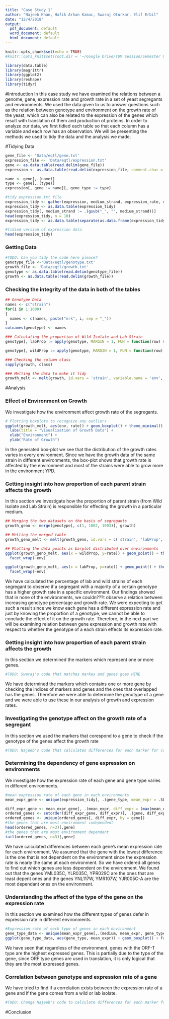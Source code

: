 ```yaml
---
title: "Case Study 1"
author: "Najeeb Khan, Hafik Arhan Kamac, Swaraj Oturkar, Elif Erbil"
date: "12/4/2018"
output:
  pdf_document: default
  word_document: default
  html_document: default
---
```


```r
knitr::opts_chunk$set(echo = TRUE)
#knitr::opts_knit$set(root.dir = '~/Google Drive/TUM Session/Semester One/Data Visualisation in R/')
```
```r
library(data.table)
library(magrittr)
library(ggplot2)
library(reshape)
library(tidyr)
```
#Introduction
In this case study we have examined the relations between a genome, gene, expression rate and growth rate in a set of yeast segregants and environments. We used the data given to us to answer questions such as the relation between genotype and environment on the growth rate of the yeast, which can also be related to the expression of the genes which result with translation of them and production of proteins. In order to analyze our data, we first tidied each table so that each column has a variable and each row has an observation. We will be presenting the methods we used to tidy the data and the analysis we made.

#Tidying Data
```r
gene_file <- 'Data/eqtl/gene.txt'
expression_file <- 'Data/eqtl/expression.txt'
gene <- as.data.table(read.delim(gene_file))
expression <- as.data.table(read.delim(expression_file, comment.char = "#"))

name <- gene[,.(name)]
type <- gene[,.(type)]
expression[, gene := name][, gene_type := type]

#tidy expression.txt file
expression_tidy <- gather(expression, medium_strand, expression_rate, c("YPD.seg_01B":"YPMalt.seg_45C"))
expression_tidy <- as.data.table(expression_tidy)
expression_tidy[, medium_strand := .(gsub("_", "", medium_strand))]
head(expression_tidy, n = 10)
expression_tidy <- as.data.table(separate(as.data.frame(expression_tidy), medium_strand, into = c("medium", "strand")))

#tidied version of expression data
head(expression_tidy)
```
### Getting Data 

```r
#TODO: Can you tidy the code here please?
genotype_file <-'Data/eqtl/genotype.txt'
growth_file <- 'Data/eqtl/growth.txt'
genotype <- as.data.table(read.delim(genotype_file))
growth <- as.data.table(read.delim(growth_file))
```

### Checking the integrity of the data in both of the tables

```r
## Genotype Data
names <- c("strain")
for(i in 1:1000)
{
  names <- c(names, paste("mrk", i, sep = "_"))
}
colnames(genotype) <- names

### Calculating the proportion of Wild Isolate and Lab Strain
genotype[, labProp := apply(genotype, MARGIN = 1, FUN = function(row) mean(grepl(unname(unlist(row)), pattern = 'Lab strain')))]

genotype[, wildProp := apply(genotype, MARGIN = 1, FUN = function(row) mean(grepl(unname(unlist(row)), pattern = 'Wild isolate')))]

### Checking the column class
sapply(growth, class)

### Melting the data to make it tidy
growth_melt <- melt(growth, id.vars = 'strain', variable.name = 'env', value.name = 'rate')
```


#Analysis

### Effect of Environment on Growth
We investigate how the environment affect growth rate of the segregants.
```r
# Plotting boxplots to recognize any outliers
ggplot(growth_melt, aes(env, rate)) + geom_boxplot() + theme_minimal() +
  labs(title = "Visualisation of Growth Data") +
  xlab("Environment") +
  ylab("Rate of Growth")

```
In the generated box-plot we see that the distribution of the growth rates varies in every environment. Since we have the growth data of the same strain in different environments, the box-plot shows that growth rate is affected by the environment and most of the strains were able to grow more in the environment YPD.

### Getting insight into how proportion of each parent strain affects the growth
In this section we investigate how the proportion of parent strain (from Wild Isolate and Lab Strain) is responsible for effecting the growth in a particular medium.

```r
## Merging the two datasets on the basis of segregants
growth_geno <- merge(genotype[, c(1, 1002, 1003)], growth)

## Melting the merged table
growth_geno_melt <- melt(growth_geno, id.vars = c('strain', 'labProp', 'wildProp'), variable.name = 'env', value.name = 'rate')

## PLotting the data points as barplot distributed over environments
ggplot(growth_geno_melt, aes(x = wildProp, y=rate)) + geom_point() + theme_minimal() +
  facet_wrap(~env)

ggplot(growth_geno_melt, aes(x = labProp, y=rate)) + geom_point() + theme_minimal() +
  facet_wrap(~env)

```

We have calculated the percentage of lab and wild strains of each segregant to observe if a segregant with a majority of a certain genotype has a higher growth rate in a specific environment. Our findings showed that in none of the environments, we couldn???t observe a relation between increasing genotype percentage and growth rate. We were expecting to get such a result since we know each gene has a different expression rate and just by knowing the proportion of a genotype, we cannot be able to conclude the effect of it on the growth rate. Therefore, in the next part we will be examining relation between gene expression and growth rate with respect to whether the genotype of a each strain effects its expression rate.

### Getting insight into how proportion of each parent strain affects the growth
In this section we determined the markers which represent one or more genes.

```r
#TODO: Swaraj's code that matches markes and genes goes HERE
```
We have determined the markers which contains one or more gene by checking the indices of markers and genes and the ones that overlapped has the genes. Therefore we were able to determine the genotype of a gene and we were able to use these in our analysis of growth and expression rates.

### Investigating the genotype affect on the growth rate of a segregant
In this section we used the markers that corespond to a gene to check if the genotype of the genes affect the growth rate
```r
#TODO: Najeeb's code that calculates differences for each marker for comparing genotypes
```

### Determining the dependency of gene expression on environments 
We investigate how the expression rate of each gene and gene type varies in different environments. 

```r

#mean expression rate of each gene in each environments 
mean_expr_gene <- unique(expression_tidy[, .(gene_type, mean_expr = .SD[, mean(expression_rate)]), by = c("gene","medium")])

diff_expr_gene <- mean_expr_gene[, .(mean_expr, diff_expr = (max(mean_expr) - min(mean_expr)), medium), by=gene]
ordered_genes <- setorder(diff_expr_gene, diff_expr)[, .(gene, diff_expr, medium)]
ordered_genes <- unique(ordered_genes[, diff_expr, by = gene])
#the genes that are most environment independent
head(ordered_genes, n=3)[,gene]
#the genes that are most environment dependent
tail(ordered_genes, n=3)[,gene]
```

We have calculated differences between each gene's mean expression rate for each environment. We assumed that the gene with the lowest difference is the one that is not dependent on the environment since the expression rate is nearly the same at each environment. So we have ordered all genes to find out which genes are less dependent on the environment. We found out that the genes YML035C, YLR035C, YPR029C are the ones that are least depent ones and the genes YNL117W, YMR107W, YJR005C-A are the most dependant ones on the environment.

### Understanding the affect of the type of the gene on the expression rate
In this section we examined how the different types of genes defer in expression rate in different environments.

```r
#Expression rate of each type of genes in each environment
gene_type_data <- unique(mean_expr_gene[,.(medium, mean_expr, gene_type), by=gene])
ggplot(gene_type_data, aes(gene_type, mean_expr)) + geom_boxplot() + facet_wrap(~medium) 
```

We have seen that regardless of the environment, genes with the ORF-T type are the highest expressed genes. This is partially due to the type of the gene, since ORF type genes are used in translation, it is only logical that they are the most expressed genes.

### Correlation between genotype and expression rate of a gene
We have tried to find if a correlation exists between the expression rate of a gene and if the gene comes from a wild or lab isolate.

```r
#TODO: Change Najeeb's code to calculate differences for each marker for comparing genotypes with expression rate this time
```

#Conclusion
